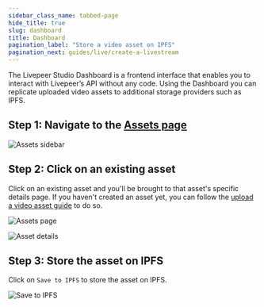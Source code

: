 ```yaml
---
sidebar_class_name: tabbed-page
hide_title: true
slug: dashboard
title: Dashboard
pagination_label: "Store a video asset on IPFS"
pagination_next: guides/live/create-a-livestream
---
```



<Tabs />

The Livepeer Studio Dashboard is a frontend interface that enables you to
interact with Livepeer’s API without any code. Using the Dashboard you can
replicate uploaded video assets to additional storage providers such as IPFS.

## Step 1: Navigate to the [Assets page](https://livepeer.studio/dashboard/assets)

![Assets sidebar](/../static/guides/Dashboard-1.png)

## Step 2: Click on an existing asset

Click on an existing asset and you'll be brought to that asset's specific
details page. If you haven't created an asset yet, you can follow the
[upload a video asset guide](/guides/on-demand/upload-video-asset#dashboard) to
do so.

![Assets page](/../static/guides/Dashboard-4.png)

![Asset details](/../static/guides/Dashboard-5.png)

## Step 3: Store the asset on IPFS

Click on `Save to IPFS` to store the asset on IPFS.

![Save to IPFS](/../static/guides/Dashboard-6.png)
